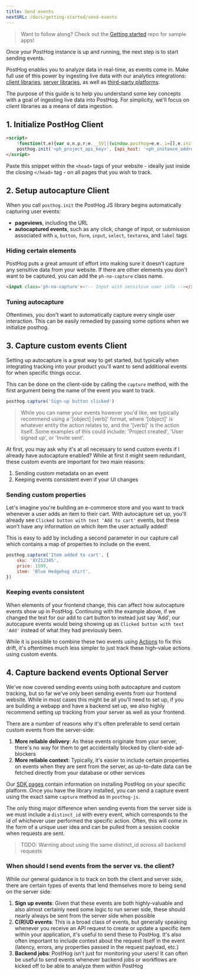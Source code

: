 ```yaml
---
title: Send events
nextURL: /docs/getting-started/send-events
---
```


> Want to follow along? Check out the [Getting started](https://github.com/PostHog/getting-started) repo for sample apps!


Once your PostHog instance is up and running, the next step is to start sending events.

PostHog enables you to analyze data in real-time, as events come in. Make full use of this power by ingesting live data with our analytics integrations: [client libraries](/docs/integrate/overview#client-libraries), [server libraries](/docs/integrate/overview#server-libraries), as well as [third-party platforms](/docs/integrate/overview#integrations).

The purpose of this guide is to help you understand some key concepts with a goal of ingesting live data into PostHog. For simplicity, we'll focus on _client_ libraries as a means of data ingestion.

## 1. Initialize PostHog <Badge>Client</Badge>

<MultiLanguage selector="tabs">

<!-- prettier-ignore -->
```html label=Snippet
<script>
    !function(t,e){var o,n,p,r;e.__SV||(window.posthog=e,e._i=[],e.init=function(i,s,a){function g(t,e){var o=e.split(".");2==o.length&&(t=t[o[0]],e=o[1]),t[e]=function(){t.push([e].concat(Array.prototype.slice.call(arguments,0)))}}(p=t.createElement("script")).type="text/javascript",p.async=!0,p.src=s.api_host+"/static/array.js",(r=t.getElementsByTagName("script")[0]).parentNode.insertBefore(p,r);var u=e;for(void 0!==a?u=e[a]=[]:a="posthog",u.people=u.people||[],u.toString=function(t){var e="posthog";return"posthog"!==a&&(e+="."+a),t||(e+=" (stub)"),e},u.people.toString=function(){return u.toString(1)+".people (stub)"},o="capture identify alias people.set people.set_once set_config register register_once unregister opt_out_capturing has_opted_out_capturing opt_in_capturing reset isFeatureEnabled onFeatureFlags".split(" "),n=0;n<o.length;n++)g(u,o[n]);e._i.push([i,s,a])},e.__SV=1)}(document,window.posthog||[]);
    posthog.init('<ph_project_api_key>', {api_host: '<ph_instance_address>'})
</script>
```

</MultiLanguage>

Paste this snippet within the `<head>` tags of your website - ideally just inside the closing `</head>` tag - on all pages that you wish to track.

## 2. Setup autocapture <Badge>Client</Badge>

When you call `posthog.init` the PostHog JS library begins automatically capturing user events:

-   **pageviews**, including the URL
-   **autocaptured events**, such as any click, change of input, or submission associated with `a`, `button`, `form`, `input`, `select`, `textarea`, and `label` tags

### Hiding certain elements

PostHog puts a great amount of effort into making sure it doesn't capture any sensitive data from your website.
If there are other elements you don't want to be captured, you can add the `ph-no-capture` class name.

```html
<input class='ph-no-capture'><!-- Input with sensitive user info --></input>
```

### Tuning autocapture

Oftentimes, you don't want to automatically capture every single user interaction. This can be easily remedied by passing some options when we initialize posthog.

## 3. Capture custom events <Badge>Client</Badge>

Setting up autocapture is a great way to get started, but typically when integrating tracking into your product you'll want to send additional events for when specific things occur.

This can be done on the client-side by calling the `capture` method, with the first argument being the name of the event you want to track.

<MultiLanguage selector="tabs">

```js
posthog.capture('Sign-up button clicked')
```

</MultiLanguage>

> While you can name your events however you'd like, we typically recommend using a '[object] [verb]' format, where '[object]' is whatever entity the action relates to, and the '[verb]' is the action itself.
> Some examples of this could include: 'Project created', 'User signed up', or 'Invite sent'.

At first, you may ask why it's at all necessary to send custom events if I already have autocapture enabled? While at first it might seem redundant, these custom events are important for two main reasons:

1. Sending custom metadata on an event
2. Keeping events consistent even if your UI changes

### Sending custom properties

Let's imagine you're building an e-commerce store and you want to track whenever a user adds an item to their cart.
With autocapture set up, you'll already see `Clicked button with text 'Add to cart'` events, but these won't have any information on which item the user actually added!

This is easy to add by including a second parameter in our capture call which contains a map of properties to include on the event.

<MultiLanguage selector="tabs">

```js
posthog.capture('Item added to cart', {
    sku: 'XYZ12345',
    price: 1599,
    item: 'Blue Hedgehog shirt',
})
```

</MultiLanguage>

### Keeping events consistent

When elements of your frontend change, this can affect how autocapture events show up in PostHog.
Continuing with the example above, if we changed the text for our add to cart button to instead just say 'Add', our autocapure events would being showing up as `Clicked button with text 'Add'` instead of what they had previously been.

While it is possible to combine these two events using [Actions](/manual/actions) to fix this drift, it's oftentimes much less simpler to just track these high-value actions using custom events.

## 4. Capture backend events <Badge>Optional</Badge> <Badge>Server</Badge>

We've now covered sending events using both autocapture and custom tracking, but so far we've only been sending events from our frontend website.
While in most cases this might be all you'll need to set up, if you are building a webapp and have a backend set up, we also highly recommend setting up tracking from your server as well as your frontend.

There are a number of reasons why it's often preferable to send certain custom events from the server-side:

1. **More reliable delivery**: As these events originate from your server, there's no way for them to get accidentally blocked by client-side ad-blockers
2. **More reliable context**: Typically, it's easier to include certain properties on events when they are sent from the server, as up-to-date data can be fetched directly from your database or other services

Our [SDK pages](/docs/integrate?tab=sdks) contain information on installing PostHog on your specific platform. Once you have the library installed, you can send a capture event using the exact same `capture` method as in `posthog-js`.

<SendEventBackend />

The only thing major difference when sending events from the server side is we must include a `distinct_id` with every event, which corresponds to the id of whichever user performed the specific action.
Often, this will come in the form of a unique user idea and can be pulled from a session cookie when requests are sent.

> TODO: Warning about using the same distinct_id across all backend requests

### When should I send events from the server vs. the client?

While our general guidance is to track on both the client and server side, there are certain types of events that lend themselves more to being send on the server side:

1. **Sign up events**: Given that these events are both highly-valuable and also almost certainly need some logic to run server side, these should nearly always be sent from the server side when possible
2. **C(R)UD events**: This is a broad class of events, but generally speaking whenever you receive an API request to create or update a specific item within your application, it's useful to send these to PostHog. It's also often important to include context about the request itself in the event (latency, errors, any properties passed in the request payload, etc.)
3. **Backend jobs**: PostHog isn't just for monitoring your users! It can often be useful to send events whenever backend jobs or workflows are kicked off to be able to analyze them within PostHog
